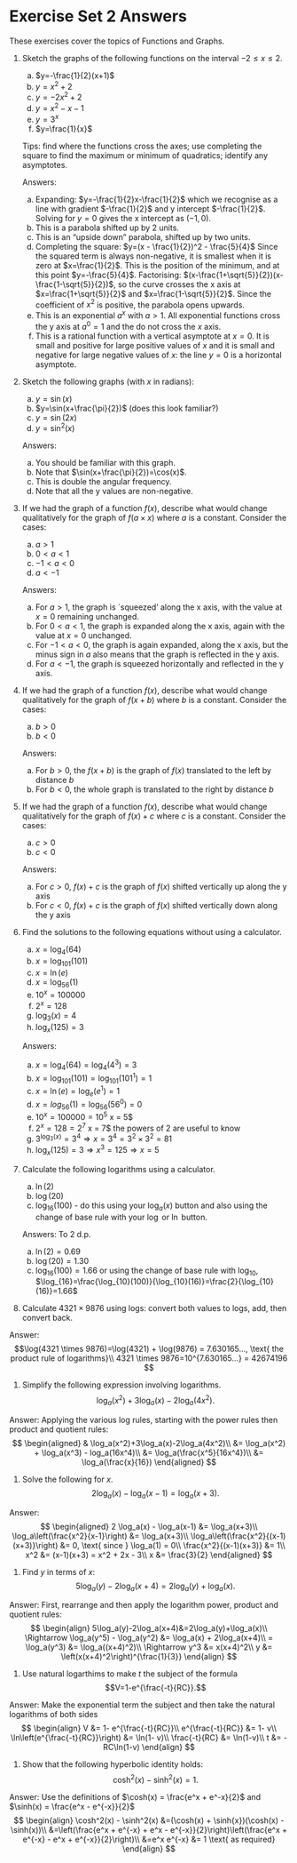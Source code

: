 # Exercise Set 2 Answers {.unlisted .unnumbered}

These exercises cover the topics of Functions and Graphs.

1. Sketch the graphs of the following functions on the interval $-2\le x \le 2$.
    a. $y=-\frac{1}{2}(x+1)$
    a. $y=x^2+2$
    a. $y=-2x^2+2$
    a. $y=x^2-x-1$
    a. $y=3^x$
    a. $y=\frac{1}{x}$

    Tips: find where the functions cross the axes; use completing the square to find the maximum or minimum of quadratics; identify any asymptotes.

    Answers:
    a. Expanding: $y=-\frac{1}{2}x-\frac{1}{2}$ which we recognise as a line with gradient $-\frac{1}{2}$ and y intercept $-\frac{1}{2}$. Solving for $y=0$ gives the x intercept as $(-1,0)$.
    a. This is a parabola shifted up by 2 units.
    a. This is an "upside down" parabola, shifted up by two units.
    a. Completing the square: $y=(x - \frac{1}{2})^2 - \frac{5}{4}$
        Since the squared term is always non-negative, it is smallest when it is zero at $x=\frac{1}{2}$. This is the position of the minimum, and at this point $y=-\frac{5}{4}$.
        Factorising: $(x-\frac{1+\sqrt{5}}{2})(x-\frac{1-\sqrt{5}}{2})$, so the curve crosses the x axis at $x=\frac{1+\sqrt{5}}{2}$ and $x=\frac{1-\sqrt{5}}{2}$. Since the coefficient of $x^2$ is positive, the parabola opens upwards.
    a. This is an exponential $a^x$ with $a>1$. All exponential functions cross the y axis at $a^0=1$ and the do not cross the $x$ axis.
    a. This is a rational function with a vertical asymptote at $x=0$. It is small and positive for large positive values of $x$ and it is small and negative for large negative values of $x$: the line $y=0$ is a horizontal asymptote.

1. Sketch the following graphs (with $x$ in radians):
    a. $y=\sin(x)$
    a. $y=\sin(x+\frac{\pi}{2})$ (does this look familiar?)
    a. $y=\sin(2x)$
    a. $y=\sin^2(x)$

    Answers:

    a. You should be familiar with this graph.
    a. Note that $\sin(x+\frac{\pi}{2})=\cos(x)$.
    a. This is double the angular frequency.
    a. Note that all the y values are non-negative.

1. If we had the graph of a function $f(x)$, describe what would change qualitatively for the graph of $f(a\times x)$ where $a$ is a constant. Consider the cases:
    a. $a>1$
    a. $0 < a < 1$
    a. $-1 < a < 0$
    a. $a<-1$

    Answers:

    a. For $a>1$, the graph is `squeezed' along the x axis, with the value at $x=0$ remaining unchanged.
    b. For $0 < a <1$, the graph is expanded along the x axis, again with the value at $x=0$ unchanged.
    c. For $-1 < a <0$, the graph is again expanded, along the x axis, but the minus sign in $a$ also means that the graph is reflected in the y axis.
    d. For $a<-1$, the graph is squeezed horizontally and reflected in the y axis.

 1. If we had the graph of a function $f(x)$, describe what would change qualitatively for the graph of $f(x+b)$ where $b$ is a constant. Consider the cases:
    a. $b>0$
    a. $b<0$

    Answers:

    a. For $b>0$, the $f(x+b)$ is the graph of $f(x)$ translated to the left by distance $b$
    b. For $b<0$, the whole graph is translated to the right by distance $b$


 1. If we had the graph of a function $f(x)$, describe what would change qualitatively for the graph of $f(x)+c$ where $c$ is a constant. Consider the cases:
    a. $c>0$
    a. $c<0$
    
    
    Answers:
    a. For $c>0$, $f(x)+c$ is the graph of $f(x)$ shifted vertically up along the y axis
    b. For $c<0$, $f(x)+c$ is the graph of $f(x)$ shifted vertically down along the y axis

1. Find the solutions to the following equations without using a calculator.
    a. $x=\log_4(64)$
    a. $x=\log_{101}(101)$
    a. $x=\ln(e)$
    a. $x=\log_{56}(1)$
    a. $10^x=100000$
    a. $2^x=128$
    a. $\log_3(x)=4$
    a. $\log_x(125)=3$
    
    
    Answers:
    a. $x = \log_4(64) = \log_4(4^3)=3$
    b. $x = \log_{101}(101) =\log_{101}(101^1)=1$
    c. $x = \ln(e) =\log_e(e^1)= 1$
    d. $x = log_{56}(1) =\log_{56}(56^0)=0$
    e. $10^x = 100000=10^5$ \Rightarrow x = 5$
    f. $2^x = 128=2^7$ \Rightarrow x = 7$ the powers of 2 are useful to know
    g. $3^{\log_3(x)} = 3^4 \Rightarrow x = 3^4 = 3^2 \times 3^2 = 81$
    h. $\log_x(125) = 3 \Rightarrow x^3 = 125 \Rightarrow x = 5$


1. Calculate the following logarithms using a calculator.
    a. $\ln(2)$
    a. $\log(20)$
    a. $\log_{16}(100)$ - do this using your $\log_a(x)$ button and also using the change of base rule with your $\log$ or $\ln$ button.

    Answers:
    To 2 d.p.
    a. $\ln(2) = 0.69$
    b. $\log(20) = 1.30$
    c. $\log_{16}(100) = 1.66$ or using the change of base rule with $\log_{10}$, $\log_{16}=\frac{\log_{10}(100)}{\log_{10}(16)}=\frac{2}{\log_{10}(16)}=1.66$

1. Calculate $4321\times 9876$ using logs: convert both values to logs, add, then convert back.

Answer:
$$\log(4321 \times 9876)=\log(4321) + \log(9876) = 7.630165..., \text{ the product rule of logarithms}\\
4321 \times 9876=10^{7.630165...} = 42674196
$$

1. Simplify the following expression involving logarithms.
     $$\log_a(x^2)+3\log_a(x)-2\log_a(4x^2).$$

Answer:
Applying the various log rules, starting with the power rules then product and quotient rules:
$$
\begin{aligned}
& \log_a(x^2)+3\log_a(x)-2\log_a(4x^2)\\
&= \log_a(x^2) + \log_a(x^3) - log_a(16x^4)\\
&= \log_a(\frac{x^5}{16x^4})\\
&= \log_a(\frac{x}{16})
\end{aligned}
$$


1. Solve the following for $x$.
    $$2\log_a(x)-\log_a(x-1)=\log_a(x+3).$$

Answer:
$$
\begin{aligned}
2 \log_a(x) - \log_a(x-1) &= \log_a(x+3)\\
\log_a\left(\frac{x^2}{x-1}\right) &= \log_a(x+3)\\
\log_a\left(\frac{x^2}{(x-1)(x+3)}\right) &= 0, \text{ since } \log_a(1) = 0\\
\frac{x^2}{(x-1)(x+3)} &= 1\\
x^2 &= (x-1)(x+3) = x^2 + 2x - 3\\
x &= \frac{3}{2}
\end{aligned}
$$

1. Find $y$ in terms of $x$:
    $$5\log_a(y)-2\log_a(x+4)=2\log_a(y)+\log_a(x).$$

Answer:
First, rearrange and then apply the logarithm power, product and quotient rules:
$$
\begin{align}
5\log_a(y)-2\log_a(x+4)&=2\log_a(y)+\log_a(x)\\
\Rightarrow \log_a(y^5) - \log_a(y^2) &= \log_a(x) + 2\log_a(x+4)\\
= \log_a(y^3) &= \log_a((x+4)^2)\\
\Rightarrow y^3 &= x(x+4)^2\\
y &= \left(x(x+4)^2\right)^{\frac{1}{3}}
\end{align}
$$

1. Use natural logarthims to make $t$ the subject of the formula
    $$V=1-e^{\frac{-t}{RC}}.$$

Answer:
Make the exponential term the subject and then take the natural logarithms of both sides
$$
\begin{align}
V &= 1- e^{\frac{-t}{RC}}\\
e^{\frac{-t}{RC}} &= 1- v\\
\ln\left(e^{\frac{-t}{RC}}\right) &= \ln(1- v)\\
\frac{-t}{RC} &= \ln(1-v)\\
t &= -RC\ln(1-v)
\end{align}
$$


1. Show that the following hyperbolic identity holds:
    $$\cosh^2(x)-\sinh^2(x)=1.$$

Answer:
Use the definitions of $\cosh(x) = \frac{e^x + e^-x}{2}$ and $\sinh(x) = \frac{e^x - e^{-x}}{2}$
$$
\begin{align}
\cosh^2(x) - \sinh^2(x) &=(\cosh(x) + \sinh{x})(\cosh(x) - \sinh(x))\\
&=\left(\frac{e^x + e^{-x} + e^x - e^{-x}}{2}\right)\left(\frac{e^x + e^{-x} - e^x + e^{-x}}{2}\right)\\
&=e^x e^{-x}
&= 1 \text{ as required}
\end{align}
$$

